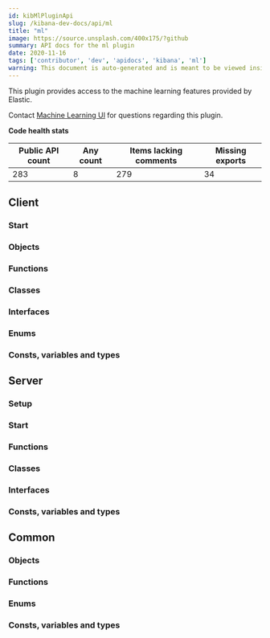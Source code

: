 ```yaml
---
id: kibMlPluginApi
slug: /kibana-dev-docs/api/ml
title: "ml"
image: https://source.unsplash.com/400x175/?github
summary: API docs for the ml plugin
date: 2020-11-16
tags: ['contributor', 'dev', 'apidocs', 'kibana', 'ml']
warning: This document is auto-generated and is meant to be viewed inside our experimental, new docs system. Reach out in #docs-engineering for more info.
---
```


This plugin provides access to the machine learning features provided by Elastic.

Contact [Machine Learning UI](https://github.com/orgs/elastic/teams/ml-ui) for questions regarding this plugin.

**Code health stats**

| Public API count  | Any count | Items lacking comments | Missing exports | 
|-------------------|-----------|------------------------|-----------------|
| 283 | 8 | 279 | 34 |

## Client

### Start
<DocDefinitionList data={[mlObj.client.start]}/>

### Objects
<DocDefinitionList data={mlObj.client.objects}/>

### Functions
<DocDefinitionList data={mlObj.client.functions}/>

### Classes
<DocDefinitionList data={mlObj.client.classes}/>

### Interfaces
<DocDefinitionList data={mlObj.client.interfaces}/>

### Enums
<DocDefinitionList data={mlObj.client.enums}/>

### Consts, variables and types
<DocDefinitionList data={mlObj.client.misc}/>

## Server

### Setup
<DocDefinitionList data={[mlObj.server.setup]}/>

### Start
<DocDefinitionList data={[mlObj.server.start]}/>

### Functions
<DocDefinitionList data={mlObj.server.functions}/>

### Classes
<DocDefinitionList data={mlObj.server.classes}/>

### Interfaces
<DocDefinitionList data={mlObj.server.interfaces}/>

### Consts, variables and types
<DocDefinitionList data={mlObj.server.misc}/>

## Common

### Objects
<DocDefinitionList data={mlObj.common.objects}/>

### Functions
<DocDefinitionList data={mlObj.common.functions}/>

### Enums
<DocDefinitionList data={mlObj.common.enums}/>

### Consts, variables and types
<DocDefinitionList data={mlObj.common.misc}/>

